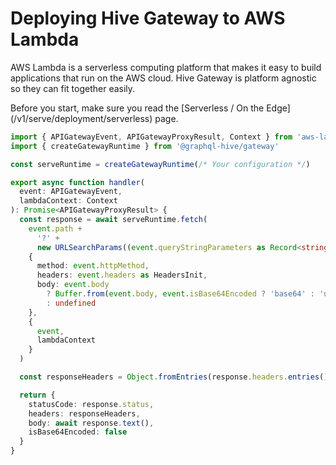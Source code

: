 
# Deploying Hive Gateway to AWS Lambda

AWS Lambda is a serverless computing platform that makes it easy to build applications that run on
the AWS cloud. Hive Gateway is platform agnostic so they can fit together easily.

<Callout>
  Before you start, make sure you read the [Serverless / On the
  Edge](/v1/serve/deployment/serverless) page.
</Callout>

```ts
import { APIGatewayEvent, APIGatewayProxyResult, Context } from 'aws-lambda'
import { createGatewayRuntime } from '@graphql-hive/gateway'

const serveRuntime = createGatewayRuntime(/* Your configuration */)

export async function handler(
  event: APIGatewayEvent,
  lambdaContext: Context
): Promise<APIGatewayProxyResult> {
  const response = await serveRuntime.fetch(
    event.path +
      '?' +
      new URLSearchParams((event.queryStringParameters as Record<string, string>) || {}).toString(),
    {
      method: event.httpMethod,
      headers: event.headers as HeadersInit,
      body: event.body
        ? Buffer.from(event.body, event.isBase64Encoded ? 'base64' : 'utf8')
        : undefined
    },
    {
      event,
      lambdaContext
    }
  )

  const responseHeaders = Object.fromEntries(response.headers.entries())

  return {
    statusCode: response.status,
    headers: responseHeaders,
    body: await response.text(),
    isBase64Encoded: false
  }
}
```
